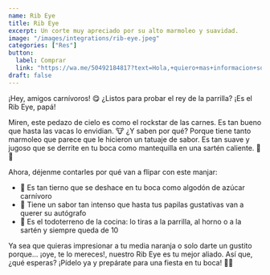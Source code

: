 ```yaml
---
name: Rib Eye
title: Rib Eye
excerpt: Un corte muy apreciado por su alto marmoleo y suavidad.
image: "/images/integrations/rib-eye.jpeg"
categories: ["Res"]
button:
  label: Comprar
  link: "https://wa.me/50492184817?text=Hola,+quiero+mas+informacion+sobre+el+Rib+Eye+de+Res."
draft: false
---
```

¡Hey, amigos carnívoros! 😋 ¿Listos para probar el rey de la parrilla? ¡Es el Rib Eye, papá!

Miren, este pedazo de cielo es como el rockstar de las carnes. Es tan bueno que hasta las vacas lo envidian. 🐮 ¿Y saben por qué? Porque tiene tanto marmoleo que parece que le hicieron un tatuaje de sabor. Es tan suave y jugoso que se derrite en tu boca como mantequilla en una sartén caliente. 🧈🔥

Ahora, déjenme contarles por qué van a flipar con este manjar:

- 👅 Es tan tierno que se deshace en tu boca como algodón de azúcar carnívoro
- 🎸 Tiene un sabor tan intenso que hasta tus papilas gustativas van a querer su autógrafo
- 🍳 Es el todoterreno de la cocina: lo tiras a la parrilla, al horno o a la sartén y siempre queda de 10

Ya sea que quieras impresionar a tu media naranja o solo darte un gustito porque... ¡oye, te lo mereces!, nuestro Rib Eye es tu mejor aliado. Así que, ¿qué esperas? ¡Pídelo ya y prepárate para una fiesta en tu boca! 🎉🥩